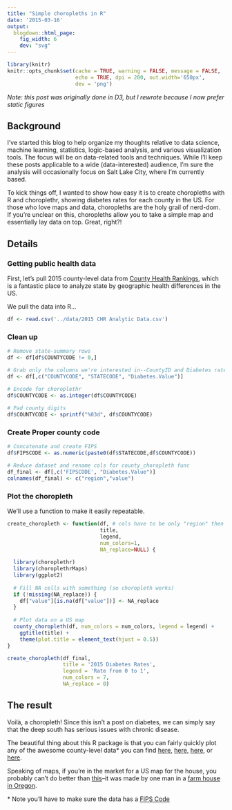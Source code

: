 ```yaml
---
title: "Simple choropleths in R"
date: '2015-03-16'
output:
  blogdown::html_page:
    fig_width: 6
    dev: "svg"
---
```


```r
library(knitr)
knitr::opts_chunk$set(cache = TRUE, warning = FALSE, message = FALSE, 
                      echo = TRUE, dpi = 200, out.width='650px',
                      dev = 'png')
```

*Note: this post was originally done in D3, but I rewrote because I now prefer static figures*

## Background

I’ve started this blog to help organize my thoughts relative to data science, machine learning, statistics, logic-based analysis, and various visualization tools. The focus will be on data-related tools and techniques. While I’ll keep these posts applicable to a wide (data-interested) audience, I’m sure the analysis will occasionally focus on Salt Lake City, where I’m currently based.

To kick things off, I wanted to show how easy it is to create choropleths with R and choroplethr, showing diabetes rates for each county in the US. For those who love maps and data, choropleths are the holy grail of nerd-dom. If you're unclear on this, choropleths allow you to take a simple map and essentially lay data on top. Great, right?!

## Details

### Getting public health data

First, let's pull 2015 county-level data from [County Health Rankings](http://www.countyhealthrankings.org/rankings/data), which is a fantastic place to analyze state by geographic health differences in the US.

We pull the data into R...
  
```r
df <- read.csv('../data/2015 CHR Analytic Data.csv')
```

### Clean up

```r
# Remove state-summary rows
df <- df[df$COUNTYCODE != 0,]

# Grab only the columns we're interested in--CountyID and Diabetes rate
df <- df[,c("COUNTYCODE", "STATECODE", "Diabetes.Value")]

# Encode for choroplethr
df$COUNTYCODE <- as.integer(df$COUNTYCODE)
  
# Pad county digits
df$COUNTYCODE <- sprintf("%03d", df$COUNTYCODE)
```

### Create Proper county code

```r
# Concatenate and create FIPS
df$FIPSCODE <- as.numeric(paste0(df$STATECODE,df$COUNTYCODE))

# Reduce dataset and rename cols for county_choropleth func
df_final <- df[,c('FIPSCODE', "Diabetes.Value")]
colnames(df_final) <- c("region","value")
```

### Plot the choropleth

We'll use a function to make it easily repeatable.

```r
create_choropleth <- function(df, # cols have to be only "region" then "value"
                              title,
                              legend,
                              num_colors=1,
                              NA_replace=NULL) {
  
  library(choroplethr)
  library(choroplethrMaps)
  library(ggplot2)
  
  # Fill NA cells with something (so choropleth works)
  if (!missing(NA_replace)) {
    df["value"][is.na(df["value"])] <- NA_replace
  }
  
  # Plot data on a US map
  county_choropleth(df, num_colors = num_colors, legend = legend) +
    ggtitle(title) +
    theme(plot.title = element_text(hjust = 0.5))
}

create_choropleth(df_final,
                  title = '2015 Diabetes Rates',
                  legend = 'Rate from 0 to 1',
                  num_colors = 7,
                  NA_replace = 0)
```

## The result

Voilà, a choropleth! Since this isn't a post on diabetes, we can simply say that the deep south has serious issues with chronic disease.

The beautiful thing about this R package is that you can fairly quickly plot any of the awesome county-level data* you can find [here](http://www.countyhealthrankings.org/rankings/data), [here](https://www.data.gov), [here](https://www.census.gov), or [here](https://www.cdc.gov/datastatistics/index.html).

Speaking of maps, if you're in the market for a US map for the house, you probably can't do better than [this](http://www.imusgeographics.com/usa-maps)--it was made by one man in a [farm house in Oregon](http://www.slate.com/articles/arts/culturebox/2012/01/the_best_american_wall_map_david_imus_the_essential_geography_of_the_united_states_of_america_.html).

\* Note you'll have to make sure the data has a [FIPS Code](https://en.wikipedia.org/wiki/FIPS_county_code)
